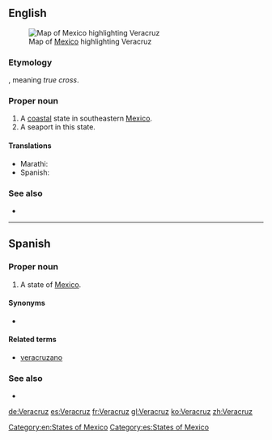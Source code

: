 ==English==
[[File:Mexico map, MX-VER.svg|thumb|Map of [[Mexico]] highlighting Veracruz]]
===Etymology===
{{etyl|es|en}}, meaning ''true cross''.

===Proper noun===
{{en-proper noun}}

# A [[coastal]] state in southeastern [[Mexico]].
# A seaport in this state.

====Translations====
{{trans-top|state of Mexico}}
* Marathi: {{t|mr|वेराक्रुज|n|tr=verākruza|sc=Deva}}
*Spanish: {{t+|es|Veracruz|f}}
{{trans-mid}}
{{trans-bottom}}

===See also===
*{{pedialite}}

[[Category:en:States of Mexico]]

----

==Spanish==

===Proper noun===
{{es-proper noun|f}}

# A state of [[Mexico]].

====Synonyms====
* {{l|es|VC}} {{qualifier|abbreviation}}

====Related terms====
*[[veracruzano]]

===See also===
* {{pedialite|lang=es}}

[[Category:es:States of Mexico]]

[[de:Veracruz]]
[[es:Veracruz]]
[[fr:Veracruz]]
[[gl:Veracruz]]
[[ko:Veracruz]]
[[zh:Veracruz]]